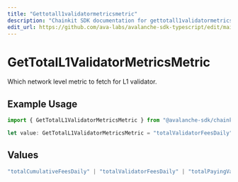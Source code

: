 ```yaml
---
title: "Gettotall1validatormetricsmetric"
description: "Chainkit SDK documentation for gettotall1validatormetricsmetric"
edit_url: https://github.com/ava-labs/avalanche-sdk-typescript/edit/main/chainkit/docs/models/operations/gettotall1validatormetricsmetric.md
---
```


# GetTotalL1ValidatorMetricsMetric

Which network level metric to fetch for L1 validator.

## Example Usage

```typescript
import { GetTotalL1ValidatorMetricsMetric } from "@avalanche-sdk/chainkit/models/operations";

let value: GetTotalL1ValidatorMetricsMetric = "totalValidatorFeesDaily";
```

## Values

```typescript
"totalCumulativeFeesDaily" | "totalValidatorFeesDaily" | "totalPayingValidatorsDaily"
```